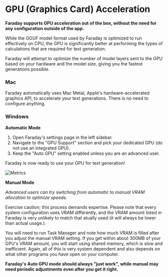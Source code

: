 # GPU (Graphics Card) Acceleration

**Faraday supports GPU acceleration out of the box, without the need for any configuration outside of the app.**

While the GGUF model format used by Faraday is optimized to run effectively on CPU, the GPU is significantly better at performing the types of calculations that are required for text generation.

Faraday will attempt to optimize the number of model layers sent to the GPU based on your hardware and the model size, giving you the fastest generations possible.

### Mac

Faraday automatically uses Mac Metal, Apple's hardware-accelerated graphics API, to accelerate your text generations. There is no need to configure anything.

### Windows

**Automatic Mode**

1. Open Faraday's settings page in the left sidebar.
2. Navigate to the "GPU Support" section and pick your dedicated GPU (do not use an integrated GPU).
3. Keep the "Auto GPU" setting enabled unless you are an advanced user.

Faraday is now ready to use your GPU for text generation!

![Metrics](/images/gpu_support.png)

**Manual Mode**

_Advanced users can try switching from automatic to manual VRAM allocation to optimize speeds._

Exercise caution; this process demands expertise. Please note that every system configuration uses VRAM differently, and the VRAM amount listed in Faraday is very unlikely to match that atually used (it will always be lower than actual usage.).

You will need to run Task Manager and note how much VRAM is filled after you adjust the manual VRAM setting. If you get within about 300MB of your GPU's VRAM amount, you will start using shared memory, which is slow and inefficient. Again, all of this is very system dependent and also depends on what other programs you have open on your computer.

**Faraday's Auto GPU mode should always "just work", while manual may need periodic adjustments even after you get it right.**
